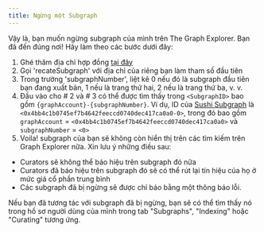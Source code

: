 ```yaml
---
title: Ngừng một Subgraph
---
```


Vậy là, bạn muốn ngừng subgraph của mình trên The Graph Explorer. Bạn đã đến đúng nơi! Hãy làm theo các bước dưới đây:

1. Ghé thăm địa chỉ hợp đồng [tại đây](https://etherscan.io/address/0xadca0dd4729c8ba3acf3e99f3a9f471ef37b6825#writeProxyContract)
2. Gọi 'recateSubgraph' với địa chỉ của riêng bạn làm tham số đầu tiên
3. Trong trường 'subgraphNumber', liệt kê 0 nếu đó là subgraph đầu tiên bạn đang xuất bản, 1 nếu là trang thứ hai, 2 nếu là trang thứ ba, v. v.
4. Đầu vào cho # 2 và # 3 có thể được tìm thấy trong `<SubgraphID>` bao gồm `{graphAccount}-{subgraphNumber}`. Ví dụ, ID của [Sushi Subgraph](https://thegraph.com/explorer/subgraph?id=0x4bb4c1b0745ef7b4642feeccd0740dec417ca0a0-0&version=0x4bb4c1b0745ef7b4642feeccd0740dec417ca0a0-0-0&view=Overview) là `<0x4bb4c1b0745ef7b4642feeccd0740dec417ca0a0-0>`, trong đó bao gồm `graphAccount` = `<0x4bb4c1b0745ef7b4642feeccd0740dec417ca0a0>` và `subgraphNumber` = `<0>`
5. Voila! subgraph của bạn sẽ không còn hiển thị trên các tìm kiếm trên Graph Explorer nữa. Xin lưu ý những điều sau:

- Curators sẽ không thể báo hiệu trên subgraph đó nữa
- Curators đã báo hiệu trên subgraph đó sẽ có thể rút lại tín hiệu của họ ở mức giá cổ phần trung bình
- Các subgraph đã bị ngừng sẽ được chỉ báo bằng một thông báo lỗi.

Nếu bạn đã tương tác với subgraph đã bị ngừng, bạn sẽ có thể tìm thấy nó trong hồ sơ người dùng của mình trong tab "Subgraphs", "Indexing" hoặc "Curating" tương ứng.
